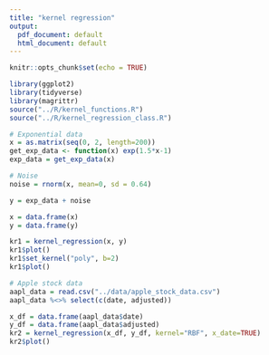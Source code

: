 ---
title: "kernel regression"
output:
  pdf_document: default
  html_document: default
---

```{r setup, include=FALSE}
knitr::opts_chunk$set(echo = TRUE)
```

```{r, message=FALSE}
library(ggplot2)
library(tidyverse)
library(magrittr)
source("../R/kernel_functions.R")
source("../R/kernel_regression_class.R")
```


```{r}
# Exponential data
x = as.matrix(seq(0, 2, length=200))
get_exp_data <- function(x) exp(1.5*x-1)
exp_data = get_exp_data(x)

# Noise
noise = rnorm(x, mean=0, sd = 0.64)

y = exp_data + noise

x = data.frame(x)
y = data.frame(y)

kr1 = kernel_regression(x, y)
kr1$plot()
kr1$set_kernel("poly", b=2)
kr1$plot()
```

```{r}
# Apple stock data
aapl_data = read.csv("../data/apple_stock_data.csv")
aapl_data %<>% select(c(date, adjusted))

x_df = data.frame(aapl_data$date)
y_df = data.frame(aapl_data$adjusted)
kr2 = kernel_regression(x_df, y_df, kernel="RBF", x_date=TRUE)
kr2$plot()
```




















